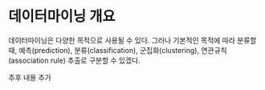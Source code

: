 # 데이터마이닝 개요 {#datamining-overview}

데이터마이닝은 다양한 목적으로 사용될 수 있다. 그러나 기본적인 목적에 따라 분류할 때, 예측(prediction), 분류(classification), 군집화(clustering), 연관규칙(association rule) 추출로 구분할 수 있겠다.

추후 내용 추가



